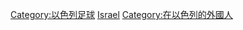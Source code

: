 [[Category:以色列足球|Category:以色列足球]]
[[Category:各國外籍足球運動員|Israel]]
[[Category:在以色列的外國人|Category:在以色列的外國人]]